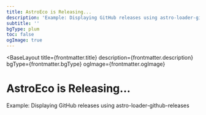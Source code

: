 ```yaml
---
title: AstroEco is Releasing...
description: 'Example: Displaying GitHub releases using astro-loader-github-releases'
subtitle: ''
bgType: plum
toc: false
ogImage: true
---
```



<BaseLayout
  title={frontmatter.title}
  description={frontmatter.description}
  bgType={frontmatter.bgType}
  ogImage={frontmatter.ogImage}
>
  <StandardLayout isCentered={true} isWideMargin={true}>
    <Fragment slot="head">
      <h1 class="ml-12 lt-sm:ml-0"
      >AstroEco is <span class="animate-pulse">Releasing...</span></h1>
      <p class="mt--4! op-50 italic"
      >Example: Displaying GitHub releases using <Link href="https://github.com/lin-stephanie/astro-loaders/tree/main/packages/astro-loader-github-releases" external={true}>astro-loader-github-releases</Link></p>
    </Fragment>
    <GithubView slot="github" collectionType="releases" />
  </StandardLayout>
</BaseLayout>
